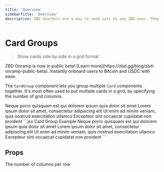 ```yaml
---
title: 'Overview'
sidebarTitle: 'Overview'
description: ZBD Vouchers are a way to send sats to any ZBD user. They can be redeemed by any ZBD user, via the Developer Dashboard or ZBD App.
---
```


# Card Groups

> Show cards side by side in a grid format

<Card title="ZBD Onramp" icon="square-1">
  ZBD Onramp is now in public beta! [Learn more](https://zbd.gg/blog/zbd-onramp-public-beta). Instantly onboard users to Bitcoin and USDC with ease. 
</Card>

The `CardGroup` component lets you group multiple `Card` components together. It's most often used to put multiple cards in a grid, by specifying the number of grid columns.

<CardGroup cols={2}>
  <Card title="First Card" icon="square-1">
    Neque porro quisquam est qui dolorem ipsum quia dolor sit amet
  </Card>

  <Card title="Second Card" icon="square-2">
    Lorem ipsum dolor sit amet, consectetur adipiscing elit
  </Card>

  <Card title="Third Card" icon="square-3">
    Ut enim ad minim veniam, quis nostrud exercitation ullamco
  </Card>

  <Card title="Fourth Card" icon="square-4">
    Excepteur sint occaecat cupidatat non proident
  </Card>
</CardGroup>

<RequestExample>
  ```jsx Card Group Example
  <CardGroup cols={2}>
    <Card title="First Card" icon="square-1">
      Neque porro quisquam est qui dolorem ipsum quia dolor sit amet
    </Card>
    <Card title="Second Card" icon="square-2">
      Lorem ipsum dolor sit amet, consectetur adipiscing elit
    </Card>
    <Card title="Third Card" icon="square-3">
      Ut enim ad minim veniam, quis nostrud exercitation ullamco
    </Card>
    <Card title="Fourth Card" icon="square-4">
      Excepteur sint occaecat cupidatat non proident
    </Card>
  </CardGroup>
  ```
</RequestExample>

## Props

<ResponseField name="cols" default={2}>
  The number of columns per row
</ResponseField>

